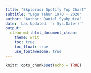 ```yaml
---
title: "Ekplorasi Spotify Top Chart"
subtitle: "Lagu Tahun 1970 - 2020"
author: 'Author: Daniel Syahputra'
date: 'Las Updated: `r Sys.Date()`'
output:
  cleanrmd::html_document_clean:
    theme: writ
    toc: true
    toc_float: true
    use_fontawesome: true
---
```


```r
knitr::opts_chunk$set(echo = TRUE)
```
